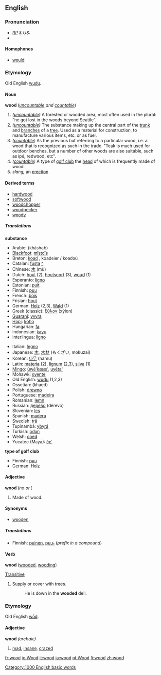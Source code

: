 {{See|Wood}}
==English==

{{rank|higher|military|passage|892|wood|matters|physical|spring}}

===Pronunciation===
* ''[[RP]] & US:'' {{IPA|/wʊd/}}
*{{audio|en-us-wood.ogg|Audio (US)}}

====Homophones====
*[[would]]

===Etymology===
Old English [[wudu]].

====Noun====
'''wood''' (''[[uncountable]] and [[countable]]'')

#''([[uncountable]])'' A forested or wooded area, most often used in the plural: "he got lost in the woods beyond Seattle". 
#''([[uncountable]])'' The substance making up the central part of the [[trunk]] and [[branches]] of a [[tree]]. Used as a material for construction, to manufacture various items, etc. or as fuel.
#''([[countable]])'' As the previous but referring to a particular wood, i.e. a wood that is recognized as such in the trade. "Teak is much used for outdoor benches, but a number of other woods are also suitable, such as ipé, redwood, etc". 
#''([[countable]])'' A type of [[golf club]] the [[head]] of which is frequently made of wood.
# ''slang,'' an [[erection]]

====Derived terms====
*[[hardwood]]
*[[softwood]]
*[[woodchopper]]
*[[woodpecker]]
*[[woody]]

=====Translations=====

'''substance'''
{{top}}
*Arabic: {{ARchar|[[خشب]]}} (kháshab)
*[[Blackfoot]]: [[mĭstcĭs]]
*Breton: [[koad]] {{m}}, koadeier / koadoù
*Catalan: [[fusta]] {{f}} [[:ca:fusta|^]]
*Chinese: [[木]] (mù)
*Dutch: [[hout]] {{n}} (2), [[houtsoort]] {{f}} (3), [[woud]] {{n}} (1)
*Esperanto: [[ligno]]
*Estonian: [[puit]]
*Finnish: [[puu#Finnish|puu]]
*French: [[bois]] {{m}}
*Frisian: [[hout]] {{n}}
*German: [[Holz]] {{n}} (2,3), [[Wald]] (1){{n}}
*Greek (classic): [[ξύλον]] (xýlon)
*[[Guarani]]: [[yvyra]]
*[[Hopi]]: [[koho]]
*Hungarian: [[fa]]
*Indonesian: [[kayu]]
*Interlingua: [[ligno]]
{{mid}}
*Italian: [[legno]] {{m}}
*Japanese: [[木]], [[木材]] (もくざい, mokuzai)
*Korean: [[나무]] (namu)
*Latin: [[materia]] (2), [[lignum]] (2,3), [[silva]] (1)
*[[Mingo]]: [[úwẽ'kææ']], [[uyêta']]
*Mohawk: [[oyente]]
*Old English: [[wudu]] (1,2,3)
*Ossetian: {{RUchar|[[хъæд]]}} (khaed)
*Polish: [[drewno]] {{n}}
*Portuguese: [[madeira]] {{f}}
*Romanian: [[lemn]] {{n}}
*Russian: [[дерево]] (dérevo) {{n}}
*Slovenian: [[les]] {{m}}
*Spanish: [[madera]] {{f}}
*Swedish: [[trä]]
*Tupinambá: [[ybyrá]]
*Turkish: [[odun]]
*Welsh: [[coed]]
*Yucatec (Maya): [[čeʼ]]
{{bottom}}

'''type of golf club'''
{{top}}
*Finnish: [[puu#Finnish|puu]]
*German: [[Holz]] {{n}}
{{mid}}
{{bottom}}

====Adjective====
'''wood''' (''no {{compar}} or {{superl}}'')
#Made of wood.

====Synonyms====
*[[wooden]]

=====Translations=====
*Finnish: [[puinen]], [[puu#Finnish|puu-]] (''prefix in a compound'')

====Verb====
'''wood''' ([[wooded]], [[wooding]])

[[Transitive]]
#Supply or cover with trees.
#:He is down in the '''wooded''' dell.

===Etymology===
Old English [[wod|wōd]].

====Adjective====
'''wood''' ''(archaic)''
# [[mad]], [[insane]], [[crazed]]

[[Category:1000 English basic words]]

[[fr:wood]]
[[io:Wood]]
[[it:wood]]
[[ja:wood]]
[[pt:Wood]]
[[fi:wood]]
[[zh:wood]]